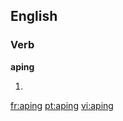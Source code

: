==English==

===Verb===
'''aping'''

# {{present participle of|ape}}

[[fr:aping]]
[[pt:aping]]
[[vi:aping]]